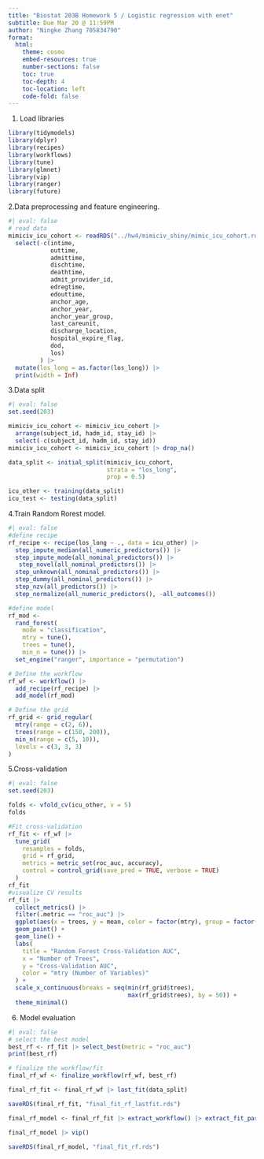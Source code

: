 ```yaml
---
title: "Biostat 203B Homework 5 / Logistic regression with enet"
subtitle: Due Mar 20 @ 11:59PM
author: "Ningke Zhang 705834790"
format:
  html:
    theme: cosmo
    embed-resources: true
    number-sections: false
    toc: true
    toc-depth: 4
    toc-location: left
    code-fold: false
---
```


1. Load libraries
```r
library(tidymodels)
library(dplyr)
library(recipes)
library(workflows)
library(tune)
library(glmnet)
library(vip)
library(ranger)
library(future)
```
2.Data preprocessing and feature engineering.
```r
#| eval: false
# read data
mimiciv_icu_cohort <- readRDS("../hw4/mimiciv_shiny/mimic_icu_cohort.rds") |>
  select(-c(intime, 
            outtime, 
            admittime,
            dischtime,
            deathtime,
            admit_provider_id,
            edregtime,
            edouttime,
            anchor_age,
            anchor_year,
            anchor_year_group,
            last_careunit,
            discharge_location,
            hospital_expire_flag,
            dod,
            los)
         ) |>
  mutate(los_long = as.factor(los_long)) |>
  print(width = Inf)
```
3.Data split
```r
#| eval: false
set.seed(203)

mimiciv_icu_cohort <- mimiciv_icu_cohort |>
  arrange(subject_id, hadm_id, stay_id) |>
  select(-c(subject_id, hadm_id, stay_id))
mimiciv_icu_cohort <- mimiciv_icu_cohort |> drop_na()

data_split <- initial_split(mimiciv_icu_cohort, 
                            strata = "los_long", 
                            prop = 0.5)

icu_other <- training(data_split)
icu_test <- testing(data_split)
```
4.Train Random Rorest model.
```r
#| eval: false
#define recipe
rf_recipe <- recipe(los_long ~ ., data = icu_other) |>
  step_impute_median(all_numeric_predictors()) |>
  step_impute_mode(all_nominal_predictors()) |>
   step_novel(all_nominal_predictors()) |>
  step_unknown(all_nominal_predictors()) |>
  step_dummy(all_nominal_predictors()) |>
  step_nzv(all_predictors()) |>  
  step_normalize(all_numeric_predictors(), -all_outcomes())

#define model
rf_mod <- 
  rand_forest(
    mode = "classification",
    mtry = tune(),
    trees = tune(),
    min_n = tune()) |> 
  set_engine("ranger", importance = "permutation")

# Define the workflow
rf_wf <- workflow() |>
  add_recipe(rf_recipe) |>
  add_model(rf_mod)

# Define the grid
rf_grid <- grid_regular(
  mtry(range = c(2, 6)),    
  trees(range = c(150, 200)), 
  min_n(range = c(5, 10)),
  levels = c(3, 3, 3)
)
```
5.Cross-validation
```r
#| eval: false
set.seed(203)

folds <- vfold_cv(icu_other, v = 5)
folds

#Fit cross-validation
rf_fit <- rf_wf |>
  tune_grid(
    resamples = folds,
    grid = rf_grid,
    metrics = metric_set(roc_auc, accuracy),  
    control = control_grid(save_pred = TRUE, verbose = TRUE)
  )
rf_fit
#visualize CV results
rf_fit |>
  collect_metrics() |>
  filter(.metric == "roc_auc") |>
  ggplot(aes(x = trees, y = mean, color = factor(mtry), group = factor(mtry))) +
  geom_point() +
  geom_line() +
  labs(
    title = "Random Forest Cross-Validation AUC",
    x = "Number of Trees",
    y = "Cross-Validation AUC",
    color = "mtry (Number of Variables)"
  ) +
  scale_x_continuous(breaks = seq(min(rf_grid$trees), 
                                  max(rf_grid$trees), by = 50)) +
  theme_minimal()
```
6. Model evaluation
```r
#| eval: false
# select the best model
best_rf <- rf_fit |> select_best(metric = "roc_auc")
print(best_rf)

# finalize the workflow/fit
final_rf_wf <- finalize_workflow(rf_wf, best_rf)

final_rf_fit <- final_rf_wf |> last_fit(data_split)

saveRDS(final_rf_fit, "final_fit_rf_lastfit.rds")

final_rf_model <- final_rf_fit |> extract_workflow() |> extract_fit_parsnip()

final_rf_model |> vip()

saveRDS(final_rf_model, "final_fit_rf.rds")
```